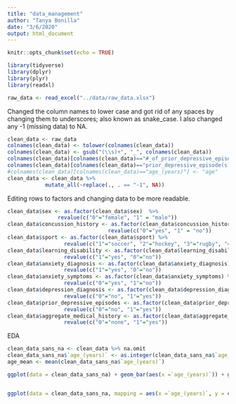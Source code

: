```yaml
---
title: "data_management"
author: "Tanya Bonilla"
date: "3/6/2020"
output: html_document
---
```


```r
knitr::opts_chunk$set(echo = TRUE)
```

```r
library(tidyverse)
library(dplyr)
library(plyr)
library(readxl)

raw_data <- read_excel("../data/raw_data.xlsx")
```


Changed the column names to lower case and got rid of any spaces by changing them to underscores; also known as snake_case. I also changed any -1 (missing data) to NA.
```r
clean_data <- raw_data
colnames(clean_data) <- tolower(colnames(clean_data))
colnames(clean_data) <- gsub("(\\s)+", "_", colnames(clean_data)) 
colnames(clean_data)[colnames(clean_data)=="#_of_prior_depressive_episodes"] <- "num_of_prior_depressive_episodes"
colnames(clean_data)[colnames(clean_data)=="prior_depressive_episode(s)_y/n"] <- "prior_depressive_episodes"
#colnames(clean_data)[colnames(clean_data)=="age_(years)"] <- "age"
clean_data <- clean_data %>%
            mutate_all(~replace(., . == "-1", NA))
```

Editing rows to factors and changing data to be more readable. 
```r
clean_data$sex <- as.factor(clean_data$sex)  %>%
                revalue(c("0"="female", "1" = "male"))
clean_data$concussion_history <- as.factor(clean_data$concussion_history)  %>%
                                revalue(c("0"="yes", "1" = "no"))
clean_data$sport <- as.factor(clean_data$sport) %>%
                  revalue(c("1"="soccer", "2"="hockey", "3"="rugby", "4"="football", "5"="lacrosse", "6"="cheerleading"))
clean_data$learning_disability <- as.factor(clean_data$learning_disability) %>%
                  revalue(c("1"="yes", "0"="no"))
clean_data$anxiety_diagnosis <- as.factor(clean_data$anxiety_diagnosis) %>%
                  revalue(c("1"="yes", "0"="no"))
clean_data$anxiety_symptoms <- as.factor(clean_data$anxiety_symptoms) %>%
                  revalue(c("0"="yes", "1"="no"))
clean_data$depression_diagnosis <- as.factor(clean_data$depression_diagnosis) %>%
                  revalue(c("0"="no", "1"="yes"))
clean_data$prior_depressive_episodes <- as.factor(clean_data$prior_depressive_episodes) %>% 
                  revalue(c("0"="no", "1"="yes"))
clean_data$aggregate_medical_history <- as.factor(clean_data$aggregate_medical_history) %>% 
                  revalue(c("0"="none", "1"="yes"))
```

EDA
```r
clean_data_sans_na <- clean_data %>% na.omit
clean_data_sans_na$`age_(years)` <- as.integer(clean_data_sans_na$`age_(years)`)
age_mean <- mean(clean_data_sans_na$`age_(years)`)

ggplot(data = clean_data_sans_na) + geom_bar(aes(x =`age_(years)`)) + geom_vline(aes(xintercept =(age_mean), colour="red"))


ggplot(data = clean_data_sans_na, mapping = aes(x =`age_(years)`, y = concussion_number, colour = sport)) + geom_jitter()
```
